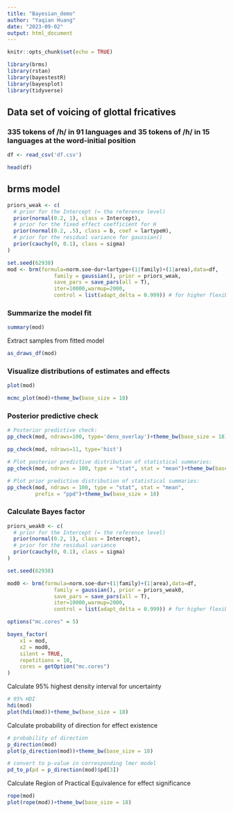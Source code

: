 ```yaml
---
title: "Bayesian_demo"
author: "Yaqian Huang"
date: "2023-09-02"
output: html_document
---
```


```r
knitr::opts_chunk$set(echo = TRUE)

library(brms)
library(rstan)
library(bayestestR)
library(bayesplot)
library(tidyverse)

```

## Data set of voicing of glottal fricatives
### 335 tokens of /h/ in 91 languages and 35 tokens of /ɦ/ in 15 languages at the word-initial position 

```r
df <- read_csv('df.csv')

head(df)
```

## brms model

```r

priors_weak <- c(
  # prior for the Intercept (= the reference level)
  prior(normal(0.2, 1), class = Intercept),
  # prior for the fixed effect coefficient for H
  prior(normal(0.2, .5), class = b, coef = lartypeH),
  # prior for the residual variance for gaussian()
  prior(cauchy(0, 0.1), class = sigma)
)

set.seed(62938)
mod <- brm(formula=norm.soe~dur+lartype+(1|family)+(1|area),data=df,
               family = gaussian(), prior = priors_weak,
               save_pars = save_pars(all = T),
               iter=10000,warmup=2000,
               control = list(adapt_delta = 0.999)) # for higher flexibility & treedepth

```

### Summarize the model fit

```r
summary(mod)
```

Extract samples from fitted model

```r
as_draws_df(mod)
```


### Visualize distributions of estimates and effects

```r
plot(mod)

mcmc_plot(mod)+theme_bw(base_size = 18)
```

### Posterior predictive check

```r
# Posterior predictive check:
pp_check(mod, ndraws=100, type='dens_overlay')+theme_bw(base_size = 18)

pp_check(mod, ndraws=11, type='hist')

# Plot posterior predictive distribution of statistical summaries:
pp_check(mod, ndraws = 100, type = "stat", stat = "mean")+theme_bw(base_size = 18)

# Plot prior predictive distribution of statistical summaries:
pp_check(mod, ndraws = 100, type = "stat", stat = "mean",
         prefix = "ppd")+theme_bw(base_size = 18)
```

### Calculate Bayes factor

```r

priors_weak0 <- c(
  # prior for the Intercept (= the reference level)
  prior(normal(0.2, 1), class = Intercept),
  # prior for the residual variance
  prior(cauchy(0, 0.1), class = sigma)
)

set.seed(62938)

mod0 <- brm(formula=norm.soe~dur+(1|family)+(1|area),data=df,
               family = gaussian(), prior = priors_weak0,
               save_pars = save_pars(all = T),
               iter=10000,warmup=2000,
               control = list(adapt_delta = 0.999)) # for higher flexibility & treedepth

options("mc.cores" = 5)

bayes_factor(
    x1 = mod,
    x2 = mod0,
    silent = TRUE,
    repetitions = 10,
    cores = getOption("mc.cores")
)

```

Calculate 95% highest density interval for uncertainty

```r
# 95% HDI
hdi(mod)
plot(hdi(mod))+theme_bw(base_size = 18)

```

Calculate probability of direction for effect existence

```r

# probability of direction
p_direction(mod)
plot(p_direction(mod))+theme_bw(base_size = 18)

# convert to p-value in corresponding lmer model
pd_to_p(pd = p_direction(mod)$pd[3])

```

Calculate Region of Practical Equivalence for effect significance

```r
rope(mod)
plot(rope(mod))+theme_bw(base_size = 18)

```

